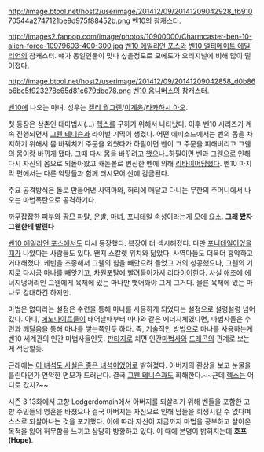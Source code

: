 http://image.btool.net/host2/userimage/201412/09/20141209042928_fb91070544a2747121be9d975f88452b.png [[벤10]]의 참캐스터. 

http://images2.fanpop.com/image/photos/10900000/Charmcaster-ben-10-alien-force-10979603-400-300.jpg [[벤10 에일리언 포스]]와 [[벤10 얼티메이트 에일리언]]의 참캐스터. 얘가 동일인물이 맞나 싶을정도로 모에도가 오리지널에 비해 많이 떨어졌다.

http://image.btool.net/host2/userimage/201412/09/20141209042858_d0b86b6bc5f923278c65d81c679dbe78.png [[벤10 옴니버스]]의 참캐스터.


[[벤10]]에 나오는 마녀. 성우는 [[켈리 월그렌]]/[[이계윤]]/[[타카하시 아오]].

첫 등장은 삼촌인 대마법사(...) [[헥스]]를 구하기 위해서 나타났다. 이후 벤10 시리즈가 계속 진행되면서 [[그웬 테니슨]]과 라이벌 기믹이 생겼다. 어떤 에피소드에서는 벤의 몸을 차지하기 위해서 몸 바꿔치기 주문을 외웠다가 하필이면 벤이 그 주문을 피해버리고 그웬의 몸이랑 바뀌게 됐다. 그때 다시 몸을 바꾸려고 했으나..하필이면 벤과 그웬으로 인해 다시 자신의 몸으로 되돌아왔고 캐논볼로 변신한 벤에 의해 [[리타이어]]당했다. 벤10 마지막 편에서는 다른 악당들과 함께 러시모어 산에 감금된다.

주요 공격방식은 돌로 만들어낸 사역마와, 허리에 매달고 다니는 무한의 주머니에서 나오는 마법폭탄으로 공격하기다.

까무잡잡한 피부와 [[팜므 파탈]], [[은발]], [[마녀]], [[포니테일]] 속성이라는게 모에 요소. ''' 그래 봤자 그웬한테 발린다'''

[[벤10 에일리언 포스]]에서도 다시 등장했다. 복장이 더 섹시해졌다. 다만 [[포니테일]]이었을때가 나았다는 사람들도 있다. 왠지 스칼렛 위치와 닮았다. 사역마들도 더욱더 흉악하고 거대해졌다. 케빈을 조종해서 그웬의 힘을 빼앗으려 들었고 거의 성공했으나, 그웬의 기지로 다시금 마나를 빼앗기고, 차원포탈에 빨려들어가서 [[리타이어]]한다. 사실 애초에 에너지덩어리인 그웬에게 육체에 있는 마나만 뺏어봐야 그게 그거다. 물론 육체에 있는 마나도 강대하긴 하지만.

마법은 없다라는 설정은 수련을 통해 마나를 사용하게 되었다는 설정으로 설렁설렁 넘어갔다. 아니, [[에노다이트]]들이 태어날때부터 마나와 같은 에너지체였다면, 마법사들은 수련과 깨달음을 통해 마나를 쌓는쪽인듯 하다. 즉, 기술적인 방법으로 마나를 사용하는게 벤10 세계관의 인간 마법사들인듯. [[판타지]]로 치면 인간[[마법사]]와 [[드래곤]]의 관계로 보는게 적당할듯.

근래에는 [[이 녀석도 사실은 좋은 녀석이었어]]로 밝혀졌다. 아버지의 환상을 보고 눈물을 흘린다던가 연약한 면모가 드러난다. 결국 [[그웬 테니슨]]과도 화해한다.~~근데 [[헥스]]는 어디로 갔지?~~

시즌 3 13화에서 고향 Ledgerdomain에서 아버지를 되살리기 위해 벤들을 포함한 고향 주민들의 영혼을 바쳤으나 결국 아버지는 자신으로 인해 남들을 희생시킬 수 없다며 스스로 되살아나는 것을 포기했다. 이에 따라 자신이 지금까지 마법을 공부하고 살아온 목적을 잃어 허무함을 느끼고 상당히 방황하고 있다. 이 때에 본명이 밝혀지는데 '''호프(Hope)'''.

